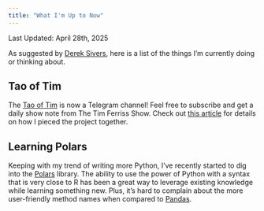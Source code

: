 ```yaml
---
title: "What I'm Up to Now"
---
```


Last Updated: April 28th, 2025

As suggested by [Derek Sivers](https://sive.rs/now), here is a list of the things I'm currently doing or thinking about.

## Tao of Tim
The [Tao of Tim](https://t.me/tao_te_tim) is now a Telegram channel! Feel free to subscribe and get a daily show note from The Tim Ferriss Show. Check out [this article](/creations/tao_of_tim.html) for details on how I pieced the project together.

## Learning Polars
Keeping with my trend of writing more Python, I've recently started to dig into the [Polars](https://pola.rs/) library. The ability to use the power of Python with a syntax that is very close to R has been a great way to leverage existing knowledge while learning something new. Plus, it's hard to complain about the more user-friendly method names when compared to [Pandas](https://pandas.pydata.org/).